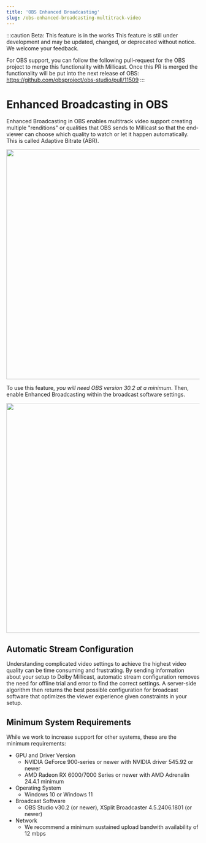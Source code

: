 ```yaml
---
title: 'OBS Enhanced Broadcasting'
slug: /obs-enhanced-broadcasting-multitrack-video
---
```


:::caution Beta: This feature is in the works
This feature is still under development and may be updated, changed, or deprecated without notice. We welcome your feedback.

For OBS support, you can follow the following pull-request for the OBS project to merge this functionality with Millicast. Once this PR is merged the functionality will be put into the next release of OBS: https://github.com/obsproject/obs-studio/pull/11509
:::

# Enhanced Broadcasting in OBS

Enhanced Broadcasting in OBS enables multitrack video support creating multiple "renditions" or qualities that OBS sends to Millicast so that the end-viewer can choose which quality to watch or let it happen automatically. This is called Adaptive Bitrate (ABR).


<div class="center-container">
  <img src={AbrImg} width="600" />
</div>

To use this feature, _you will need OBS version 30.2 at a minimum_. Then, enable Enhanced Broadcasting within the broadcast software settings.


<div class="center-container">
  <img src={ObsMultiTrackVideo} width="600" />
</div>

## Automatic Stream Configuration

Understanding complicated video settings to achieve the highest video quality can be time consuming and frustrating. By sending information about your setup to Dolby Millicast, automatic stream configuration removes the need for offline trial and error to find the correct settings. A server-side algorithm then returns the best possible configuration for broadcast software that optimizes the viewer experience given constraints in your setup.

## Minimum System Requirements

While we work to increase support for other systems, these are the minimum requirements:

- GPU and Driver Version
  - NVIDIA GeForce 900-series or newer with NVIDIA driver 545.92 or newer
  - AMD Radeon RX 6000/7000 Series or newer with AMD Adrenalin 24.4.1 minimum
- Operating System
  - Windows 10 or Windows 11
- Broadcast Software
  - OBS Studio v30.2 (or newer), XSplit Broadcaster 4.5.2406.1801 (or newer)
- Network
  - We recommend a minimum sustained upload bandwith availability of 12 mbps
